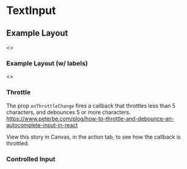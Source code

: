 

<Meta title="Forms|TextInput" decorators={[withKnobs]} component={TextInput} />

# TextInput

<Story name="Knobs">
  <TextInput
    label={text("label", "Label")}
    errorText={text("errorText", undefined)}
    required={boolean("required", undefined)}
    type={text("type", undefined)}
    onChange={action("changed")}
  />
</Story>

## Example Layout

<Story name="Example Layout">
  <>
    <div className="margin--bottom margin--top">
      <Flex>
        <FlexItem>
          <TextInput label="First Name" required />
        </FlexItem>
        <FlexItem>
          <TextInput label="Last Name" required />
        </FlexItem >
      </Flex>
    </div>
    <Flex>
      <FlexItem>
        <TextInput
          type="email"
          label="Email"
          errorText="Enter a valid email address"
          placeholder="e.g. anand@cbinsights.com"
        />
      </FlexItem>
      <FlexItem>
        <TextInput type="password" label="Password" />
      </FlexItem>
      <FlexItem>
        <TextInput type="number" label="Zipcode" />
      </FlexItem>
    </Flex>
  </>
</Story>

### Example Layout (w/ labels)

<Story name="Example Layout (w/labels)">
  <>
    <div className="margin--bottom margin--top">
      <Flex>
        <FlexItem>
          <TextInput placeholder="First Name *" />
        </FlexItem>
        <FlexItem>
          <TextInput placeholder="Last Name *" />
        </FlexItem>
      </Flex>
    </div>
    <Flex>
      <FlexItem>
        <TextInput type="email" placeholder="Email" errorText="Enter a valid email address" />
      </FlexItem>
      <FlexItem>
        <TextInput type="password" placeholder="Password" />
      </FlexItem>
      <FlexItem>
        <TextInput placeholder="Zipcode" type="number" />
      </FlexItem>
    </Flex>
  </>
</Story>

### Throttle

The prop `onThrottleChange` fires a callback that throttles less than 5 characters,
and debounces 5 or more characters.
https://www.peterbe.com/plog/how-to-throttle-and-debounce-an-autocomplete-input-in-react

View this story in Canvas, in the action tab, to see how the callback is throttled.

<Story name="Throttle">
  <TextInput
    label={text("label", "Label")}
    errorText={text("errorText", undefined)}
    required={boolean("required", undefined)}
    type={text("type", undefined)}
    throttleOnChange={action("changed")}
  />
</Story>


### Controlled Input

<Story name="Controlled Input">
  <TextInput
    label="Controlled"
    value="Controlled"
  />
</Story>